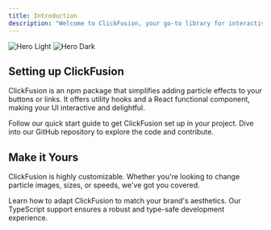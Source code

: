 ```yaml
---
title: Introduction
description: "Welcome to ClickFusion, your go-to library for interactive button effects."
---
```


<img
  className="block dark:hidden"
  src="/images/hero-dark.gif"
  alt="Hero Light"
/>
<img
  className="hidden dark:block"
  src="/images/hero-dark.gif"
  alt="Hero Dark"
/>

## Setting up ClickFusion

ClickFusion is an npm package that simplifies adding particle effects to your buttons or links. It offers utility hooks and a React functional component, making your UI interactive and delightful.

<CardGroup cols={2}>
  <Card
    title="Install via npm"
    icon="npm"
    href="/quickstart"
  >
    Follow our quick start guide to get ClickFusion set up in your project.
  </Card>
  <Card
    title="GitHub Repository"
    icon="github"
    href="https://github.com/BankkRoll/ClickFusion"
  >
    Dive into our GitHub repository to explore the code and contribute.
  </Card>
</CardGroup>

## Make it Yours

ClickFusion is highly customizable. Whether you're looking to change particle images, sizes, or speeds, we've got you covered. 

<CardGroup cols={2}>
  <Card
    title="Customize Effects"
    icon="palette"
    href="/docs/settings/effects"
  >
    Learn how to adapt ClickFusion to match your brand's aesthetics.
  </Card>
  <Card
    title="Type Safety"
    icon="shield-check"
    href="/docs/development/types"
  >
    Our TypeScript support ensures a robust and type-safe development experience.
  </Card>
</CardGroup>
